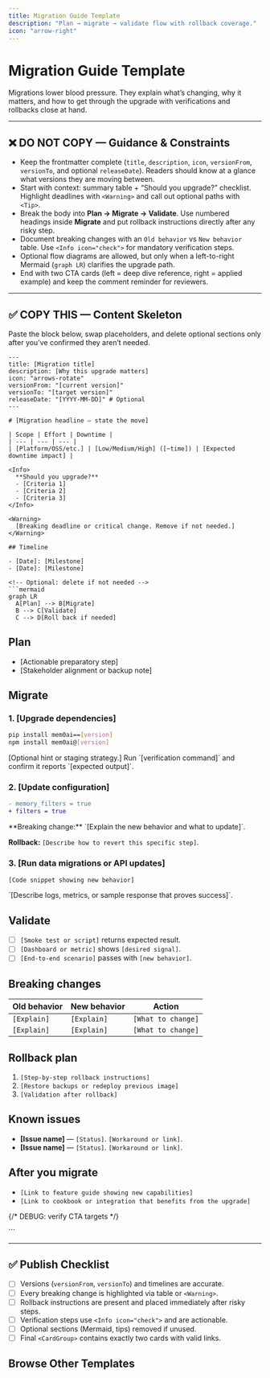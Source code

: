 ```yaml
---
title: Migration Guide Template
description: "Plan → migrate → validate flow with rollback coverage."
icon: "arrow-right"
---
```


# Migration Guide Template

Migrations lower blood pressure. They explain what’s changing, why it matters, and how to get through the upgrade with verifications and rollbacks close at hand.

---

## ❌ DO NOT COPY — Guidance & Constraints
- Keep the frontmatter complete (`title`, `description`, `icon`, `versionFrom`, `versionTo`, and optional `releaseDate`). Readers should know at a glance what versions they are moving between.
- Start with context: summary table + “Should you upgrade?” checklist. Highlight deadlines with `<Warning>` and call out optional paths with `<Tip>`.
- Break the body into **Plan → Migrate → Validate**. Use numbered headings inside **Migrate** and put rollback instructions directly after any risky step.
- Document breaking changes with an `Old behavior` vs `New behavior` table. Use `<Info icon="check">` for mandatory verification steps.
- Optional flow diagrams are allowed, but only when a left-to-right Mermaid (`graph LR`) clarifies the upgrade path.
- End with two CTA cards (left = deep dive reference, right = applied example) and keep the comment reminder for reviewers.

---

## ✅ COPY THIS — Content Skeleton
Paste the block below, swap placeholders, and delete optional sections only after you’ve confirmed they aren’t needed.

```mdx
---
title: [Migration title]
description: [Why this upgrade matters]
icon: "arrows-rotate"
versionFrom: "[current version]"
versionTo: "[target version]"
releaseDate: "[YYYY-MM-DD]" # Optional
---

# [Migration headline — state the move]

| Scope | Effort | Downtime |
| --- | --- | --- |
| [Platform/OSS/etc.] | [Low/Medium/High] ([~time]) | [Expected downtime impact] |

<Info>
  **Should you upgrade?**
  - [Criteria 1]
  - [Criteria 2]
  - [Criteria 3]
</Info>

<Warning>
  [Breaking deadline or critical change. Remove if not needed.]
</Warning>

## Timeline

- [Date]: [Milestone]
- [Date]: [Milestone]

<!-- Optional: delete if not needed -->
```mermaid
graph LR
  A[Plan] --> B[Migrate]
  B --> C[Validate]
  C --> D[Roll back if needed]
```

## Plan

- [Actionable preparatory step]
- [Stakeholder alignment or backup note]

## Migrate

### 1. [Upgrade dependencies]

```bash
pip install mem0ai==[version]
npm install mem0ai@[version]
```

<Tip>
  [Optional hint or staging strategy.]
</Tip>

<Info icon="check">
  Run `[verification command]` and confirm it reports `[expected output]`.
</Info>

### 2. [Update configuration]

```diff
- memory_filters = true
+ filters = true
```

<Warning>
  **Breaking change:** `[Explain the new behavior and what to update]`.
</Warning>

**Rollback:** `[Describe how to revert this specific step]`.

### 3. [Run data migrations or API updates]

```python
[Code snippet showing new behavior]
```

<Info icon="check">
  `[Describe logs, metrics, or sample response that proves success]`.
</Info>

## Validate

- [ ] `[Smoke test or script]` returns expected result.
- [ ] `[Dashboard or metric]` shows `[desired signal]`.
- [ ] `[End-to-end scenario]` passes with `[new behavior]`.

## Breaking changes

| Old behavior | New behavior | Action |
| --- | --- | --- |
| `[Explain]` | `[Explain]` | `[What to change]` |
| `[Explain]` | `[Explain]` | `[What to change]` |

## Rollback plan

1. `[Step-by-step rollback instructions]`
2. `[Restore backups or redeploy previous image]`
3. `[Validation after rollback]`

## Known issues

- **[Issue name]** — `[Status]`. `[Workaround or link]`.
- **[Issue name]** — `[Status]`. `[Workaround or link]`.

## After you migrate

- `[Link to feature guide showing new capabilities]`
- `[Link to cookbook or integration that benefits from the upgrade]`

{/* DEBUG: verify CTA targets */}

<CardGroup cols={2}>
  <Card
    title="[Deep dive reference]"
    description="[Why this reference matters post-migration]"
    icon="book"
    href="/[reference-link]"
  />
  <Card
    title="[Applied example or next step]"
    description="[What readers can build now]"
    icon="rocket"
    href="/[example-link]"
  />
</CardGroup>
```

---

## ✅ Publish Checklist
- [ ] Versions (`versionFrom`, `versionTo`) and timelines are accurate.
- [ ] Every breaking change is highlighted via table or `<Warning>`.
- [ ] Rollback instructions are present and placed immediately after risky steps.
- [ ] Verification steps use `<Info icon="check">` and are actionable.
- [ ] Optional sections (Mermaid, tips) removed if unused.
- [ ] Final `<CardGroup>` contains exactly two cards with valid links.

## Browse Other Templates

<CardGroup cols={3}>
  <Card
    title="Quickstart"
    description="Install → Configure → Add → Search → Delete."
    icon="rocket"
    href="/templates/quickstart_template"
  />
  <Card
    title="Operation Guide"
    description="Single task walkthrough with verification checkpoints."
    icon="circle-check"
    href="/templates/operation_guide_template"
  />
  <Card
    title="Feature Guide"
    description="Explain when and why to use a capability, not just the API."
    icon="sparkles"
    href="/templates/feature_guide_template"
  />
  <Card
    title="Concept Guide"
    description="Define mental models, key terms, and diagrams."
    icon="brain"
    href="/templates/concept_guide_template"
  />
  <Card
    title="Integration Guide"
    description="Configure Mem0 alongside third-party tools."
    icon="plug"
    href="/templates/integration_guide_template"
  />
  <Card
    title="Cookbook"
    description="Narrative, end-to-end walkthroughs."
    icon="book-open"
    href="/templates/cookbook_template"
  />
  <Card
    title="API Reference"
    description="Endpoint specifics with dual-language examples."
    icon="code"
    href="/templates/api_reference_template"
  />
  <Card
    title="Parameters Reference"
    description="Accepted fields, defaults, and misuse fixes."
    icon="list"
    href="/templates/parameters_reference_template"
  />
  <Card
    title="Migration Guide"
    description="Plan → migrate → validate with rollback."
    icon="arrow-right"
    href="/templates/migration_guide_template"
  />
  <Card
    title="Release Notes"
    description="Ship highlights and required CTAs."
    icon="megaphone"
    href="/templates/release_notes_template"
  />
  <Card
    title="Troubleshooting Playbook"
    description="Symptom → diagnose → fix."
    icon="life-buoy"
    href="/templates/troubleshooting_playbook_template"
  />
  <Card
    title="Section Overview"
    description="Landing pages with card grids and CTA pair."
    icon="grid"
    href="/templates/section_overview_template"
  />
</CardGroup>

<CardGroup cols={2}>
  <Card
    title="Contribution Hub"
    description="Review the authoring workflow and linked templates."
    icon="clipboard-list"
    href="/platform/contribute"
  />
  <Card
    title="Docs Home"
    description="Return to the platform overview once you’re done."
    icon="compass"
    href="/platform/overview"
  />
</CardGroup>
